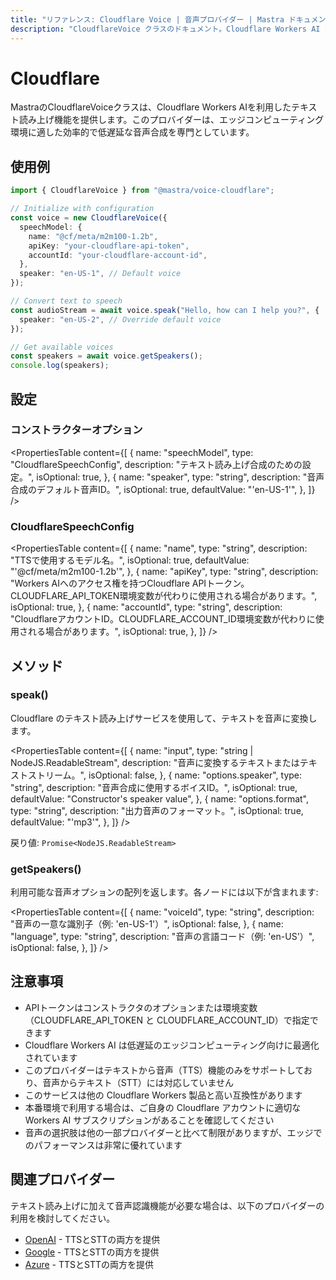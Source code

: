 ---
title: "リファレンス: Cloudflare Voice | 音声プロバイダー | Mastra ドキュメント"
description: "CloudflareVoice クラスのドキュメント。Cloudflare Workers AI を使用したテキスト読み上げ機能を提供します。"
---

# Cloudflare

MastraのCloudflareVoiceクラスは、Cloudflare Workers AIを利用したテキスト読み上げ機能を提供します。このプロバイダーは、エッジコンピューティング環境に適した効率的で低遅延な音声合成を専門としています。

## 使用例

```typescript
import { CloudflareVoice } from "@mastra/voice-cloudflare";

// Initialize with configuration
const voice = new CloudflareVoice({
  speechModel: {
    name: "@cf/meta/m2m100-1.2b",
    apiKey: "your-cloudflare-api-token",
    accountId: "your-cloudflare-account-id",
  },
  speaker: "en-US-1", // Default voice
});

// Convert text to speech
const audioStream = await voice.speak("Hello, how can I help you?", {
  speaker: "en-US-2", // Override default voice
});

// Get available voices
const speakers = await voice.getSpeakers();
console.log(speakers);
```

## 設定

### コンストラクターオプション

<PropertiesTable
  content={[
    {
      name: "speechModel",
      type: "CloudflareSpeechConfig",
      description: "テキスト読み上げ合成のための設定。",
      isOptional: true,
    },
    {
      name: "speaker",
      type: "string",
      description: "音声合成のデフォルト音声ID。",
      isOptional: true,
      defaultValue: "'en-US-1'",
    },
  ]}
/>

### CloudflareSpeechConfig

<PropertiesTable
  content={[
    {
      name: "name",
      type: "string",
      description: "TTSで使用するモデル名。",
      isOptional: true,
      defaultValue: "'@cf/meta/m2m100-1.2b'",
    },
    {
      name: "apiKey",
      type: "string",
      description:
        "Workers AIへのアクセス権を持つCloudflare APIトークン。CLOUDFLARE_API_TOKEN環境変数が代わりに使用される場合があります。",
      isOptional: true,
    },
    {
      name: "accountId",
      type: "string",
      description:
        "CloudflareアカウントID。CLOUDFLARE_ACCOUNT_ID環境変数が代わりに使用される場合があります。",
      isOptional: true,
    },
  ]}
/>

## メソッド

### speak()

Cloudflare のテキスト読み上げサービスを使用して、テキストを音声に変換します。

<PropertiesTable
  content={[
    {
      name: "input",
      type: "string | NodeJS.ReadableStream",
      description: "音声に変換するテキストまたはテキストストリーム。",
      isOptional: false,
    },
    {
      name: "options.speaker",
      type: "string",
      description: "音声合成に使用するボイスID。",
      isOptional: true,
      defaultValue: "Constructor's speaker value",
    },
    {
      name: "options.format",
      type: "string",
      description: "出力音声のフォーマット。",
      isOptional: true,
      defaultValue: "'mp3'",
    },
  ]}
/>

戻り値: `Promise<NodeJS.ReadableStream>`

### getSpeakers()

利用可能な音声オプションの配列を返します。各ノードには以下が含まれます:

<PropertiesTable
  content={[
    {
      name: "voiceId",
      type: "string",
      description: "音声の一意な識別子（例: 'en-US-1'）",
      isOptional: false,
    },
    {
      name: "language",
      type: "string",
      description: "音声の言語コード（例: 'en-US'）",
      isOptional: false,
    },
  ]}
/>

## 注意事項

- APIトークンはコンストラクタのオプションまたは環境変数（CLOUDFLARE_API_TOKEN と CLOUDFLARE_ACCOUNT_ID）で指定できます
- Cloudflare Workers AI は低遅延のエッジコンピューティング向けに最適化されています
- このプロバイダーはテキストから音声（TTS）機能のみをサポートしており、音声からテキスト（STT）には対応していません
- このサービスは他の Cloudflare Workers 製品と高い互換性があります
- 本番環境で利用する場合は、ご自身の Cloudflare アカウントに適切な Workers AI サブスクリプションがあることを確認してください
- 音声の選択肢は他の一部プロバイダーと比べて制限がありますが、エッジでのパフォーマンスは非常に優れています

## 関連プロバイダー

テキスト読み上げに加えて音声認識機能が必要な場合は、以下のプロバイダーの利用を検討してください。

- [OpenAI](./openai) - TTSとSTTの両方を提供
- [Google](./google) - TTSとSTTの両方を提供
- [Azure](./azure) - TTSとSTTの両方を提供
